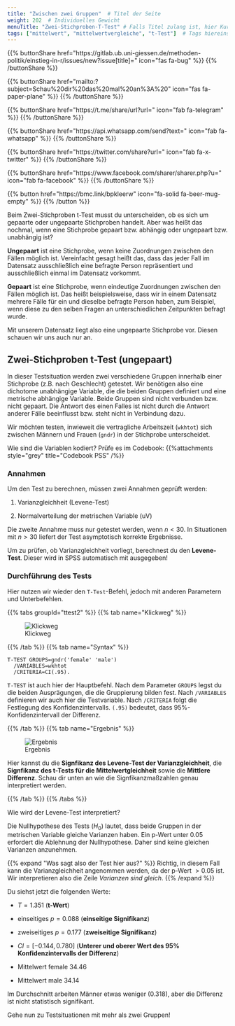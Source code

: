```yaml
---
title: "Zwischen zwei Gruppen"  # Titel der Seite
weight: 202  # Individuelles Gewicht 
menuTitle: "Zwei-Stichproben-T-Test" # Falls Titel zulang ist, hier Kurztitel
tags: ["mittelwert", "mittelwertvergleiche", "t-Test"]  # Tags hiereinsetzen; Kurzwort, was auf der Seite passsiert
---
```


{{% buttonShare href=\"https\:\/\/gitlab.ub.uni-giessen.de\/methoden-politik\/einstieg-in-r\/issues\/new?issue[title]=\" icon=\"fas fa-bug\" %}} {{% /buttonShare %}} 

{{% buttonShare href=\"mailto\:?subject=Schau\%20dir\%20das\%20mal\%20an\%3A\%20\" icon=\"fas fa-paper-plane\" %}} {{% /buttonShare %}}

{{% buttonShare href=\"https\:\/\/t.me\/share\/url?url=\" icon=\"fab fa-telegram\" %}} {{% /buttonShare %}}

{{% buttonShare href=\"https\:\/\/api.whatsapp.com\/send?text=\" icon=\"fab fa-whatsapp\" %}} {{% /buttonShare %}}

{{% buttonShare href=\"https\:\/\/twitter.com\/share?url=\" icon=\"fab fa-x-twitter\" %}} {{% /buttonShare %}}

{{% buttonShare href=\"https\:\/\/www.facebook.com\/sharer\/sharer.php?u=\" icon=\"fab fa-facebook\" %}} {{% /buttonShare %}}

{{% button href=\"https\:\/\/bmc.link\/bpkleerw\" icon=\"fa-solid fa-beer-mug-empty\" %}} {{% /button %}}

Beim Zwei-Stichproben t-Test musst du unterscheiden, ob es sich um gepaarte oder ungepaarte Stichproben handelt. Aber was heißt das nochmal, wenn eine Stichprobe gepaart bzw. abhängig oder ungepaart bzw. unabhängig ist?

**Ungepaart** ist eine Stichprobe, wenn keine Zuordnungen zwischen den Fällen möglich ist. Vereinfacht gesagt heißt das, dass das jeder Fall im Datensatz ausschließlich eine befragte Person repräsentiert und ausschließlich einmal im Datensatz vorkommt.

**Gepaart** ist eine Stichprobe, wenn eindeutige Zuordnungen zwischen den Fällen möglich ist. Das heißt beispielsweise, dass wir in einem Datensatz mehrere Fälle für ein und dieselbe befragte Person haben, zum Beispiel, wenn diese zu den selben Fragen an unterschiedlichen Zeitpunkten befragt wurde. 

Mit unserem Datensatz liegt also eine ungepaarte Stichprobe vor. Diesen schauen wir uns auch nur an. 

## Zwei-Stichproben t-Test (ungepaart)

In dieser Testsituation werden zwei verschiedene Gruppen innerhalb einer Stichprobe (z.B. nach Geschlecht) getestet. Wir benötigen also eine dichotome unabhängige Variable, die die beiden Gruppen definiert und eine metrische abhängige Variable. Beide Gruppen sind nicht verbunden bzw. nicht gepaart. Die Antwort des einen Falles ist nicht durch die Antwort anderer Fälle beeinflusst bzw. steht nicht in Verbindung dazu. 

Wir möchten testen, inwieweit die vertragliche Arbeitszeit (`wkhtot`) sich zwischen Männern und Frauen (`gndr`) in der Stichprobe unterscheidet. 

Wie sind die Variablen kodiert? Prüfe es im Codebook:
{{%attachments style=\"grey\" title=\"Codebook PSS\" /%}}

### Annahmen
Um den Test zu berechnen, müssen zwei Annahmen geprüft werden:

1. Varianzgleichheit (Levene-Test)

2. Normalverteilung der metrischen Variable (uV)

Die zweite Annahme muss nur getestet werden, wenn $n < 30$. In Situationen mit $n > 30$ liefert der Test asymptotisch korrekte Ergebnisse. 

Um zu prüfen, ob Varianzgleichheit vorliegt, berechnest du den **Levene-Test**. Dieser wird in SPSS automatisch mit ausgegeben!

### Durchführung des Tests

Hier nutzen wir wieder den `T-Test`-Befehl, jedoch mit anderen Parametern und Unterbefehlen.

{{% tabs groupId=\"ttest2\" %}}
{{% tab name=\"Klickweg\" %}}

![Klickweg](../gif/ttest2.gif)

{{% /tab %}}
{{% tab name=\"Syntax\" %}}
```spss
T-TEST GROUPS=gndr('female' 'male')
  /VARIABLES=wkhtot
  /CRITERIA=CI(.95).
```

`T-TEST` ist auch hier der Hauptbefehl. Nach dem Parameter `GROUPS` legst du die beiden Ausprägungen, die die Gruppierung bilden fest. Nach `/VARIABLES` definieren wir auch hier die Testvariable. Nach `/CRITERIA` folgt die Festlegung des Konfidenzintervalls. `(.95)` bedeutet, dass 95%-Konfidenzintervall der Differenz.

{{% /tab %}}
{{% tab name=\"Ergebnis\" %}}

![Ergebnis](../img/ttest2.png)

Hier kannst du die **Signfikanz des Levene-Test der Varianzgleichheit**, die **Signfikanz des t-Tests für die Mittelwertgleichheit** sowie die **Mittlere Differenz**. Schau dir unten an wie die Signfikanzmaßzahlen genau interpretiert werden. 

{{% /tab %}}
{{% /tabs %}}

Wie wird der Levene-Test interpretiert?

Die Nullhypothese des Tests ($H_0$) lautet, dass beide Gruppen in der metrischen Variable gleiche Varianzen haben. Ein p-Wert unter $0.05$ erfordert die Ablehnung der Nullhypothese. Daher sind keine gleichen Varianzen anzunehmen. 

{{% expand \"Was sagt also der Test hier aus?\" %}}
Richtig, in diesem Fall kann die Varianzgleichheit angenommen werden, da der p-Wert $>0.05$ ist. Wir interpretieren also die Zeile *Varianzen sind gleich*.
{{% /expand %}}

Du siehst jetzt die folgenden Werte:

- $T = 1.351$ (**t-Wert**)

- einseitiges $p = 0.088$ (**einseitige Signifikanz**)

- zweiseitiges $p = 0.177$ (**zweiseitige Signifikanz**)

- $CI = [-0.144, 0.780]$ (**Unterer und oberer Wert des 95% Konfidenzintervalls der Differenz**)

- Mittelwert female $34.46$

- Mittelwert male $34.14$

Im Durchschnitt arbeiten Männer etwas weniger ($0.318$), aber die Differenz ist nicht statistisch signifikant.

Gehe nun zu Testsituationen mit mehr als zwei Gruppen!